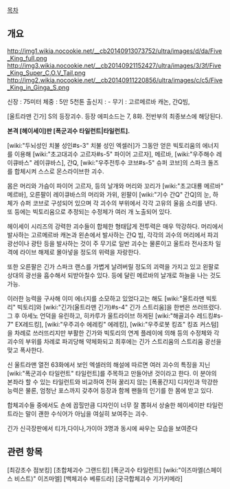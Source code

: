 [[목차]]

== 개요 ==
http://img1.wikia.nocookie.net/__cb20140913073752/ultra/images/d/da/Five_King_full.png
http://img3.wikia.nocookie.net/__cb20140921152427/ultra/images/3/3f/Five_King_Super_C.O.V_Tail.png
http://img2.wikia.nocookie.net/__cb20140911220856/ultra/images/c/c5/Five_King_in_Ginga_S.png

신장 : 75미터
체중 : 5만 5천톤
출신지 : -
무기 : 고르메르바 캐논, 간Q빔, 

[울트라맨 긴가] S의 등장괴수. 등장 에피소드는 7, 8화. 전반부의 최종보스에 해당된다.

'''본격 [헤이세이]판 [폭군괴수 타일런트|타일런트].'''

[wiki:"두뇌성인 치불 성인#s-3" 치불 성인 엑셀러]가 그동안 얻은 빅토리움의 에너지를 이용해 [wiki:"초고대괴수 고르자#s-5" 파이어 고르자], 메르바, [wiki:"우주해수 레이큐바스" 레이큐바스], 간Q, [wiki:"우주전투수 코브#s-5" 슈퍼 코브]의 스파크 돌즈를 합체시켜 스스로 몬스라이브한 괴수. 

몸은 머리와 가슴이 파이어 고르자, 등의 날개와 머리와 꼬리가 [wiki:"초고대룡 메르바" 메르바], 오른팔이 레이큐바스의 머리와 가위, 왼팔이 [wiki:"기수 간Q" 간Q]의 눈, 하체가 슈퍼 코브로 구성되어 있으며 각 괴수의 부위에서 각각 고유의 울음 소리를 낸다. 또 등에는 빅토리움으로 추정되는 수정체가 여러 개 노출되어 있다. 

헤이세이 시리즈의 강력한 괴수들이 합체한 형태답게 전투력은 매우 막강하다. 머리에서 발사하는 고르메르바 캐논과 왼손에서 발사하는 간Q 빔, 각각의 괴수의 머리에서 파괴광선이나 광탄 등을 발사하는 것이 주 무기로 일반 괴수는 물론이고 울트라 전사조차 일격에 라이브 해제로 몰아넣을 정도의 위력을 자랑한다. 

또한 오른팔은 긴가 스파크 랜스를 가볍게 날려버릴 정도의 괴력을 가지고 있고 왼팔로 상대의 광선을 흡수해서 되받아칠수 있다. 등에 달린 메르바의 날개로 하늘을 나는 것도 가능. 

이러한 능력을 구사해 이미 에너지를 소모하고 있었다고는 해도 [wiki:"울트라맨 빅토리" 빅토리]와 [wiki:"긴가(울트라맨 긴가)#s-4" 긴가 스트리움]을 한번은 쓰러뜨렸다. 그 후 아세노 언덕을 유린하고, 히카루가 울트라이브 하게된 [wiki:"해골괴수 레드킹#s-7" EX레드킹], [wiki:"우주괴수 에레킹" 에레킹], [wiki:"우주로봇 킹죠" 킹죠 커스텀]을 차례로 쓰러뜨리지만 부활한 긴가와 빅토리의 연계 플레이에 의해 등의 수정체와 각 괴수의 부위를 차례로 파괴당해 약체화되고 최후에는 긴가 스트리움의 스트리움 광선을 맞고 폭사한다. 

신 울트라맨 열전 63화에서 보인 엑셀러의 해설에 따르면 여러 괴수의 특징을 지닌 [wiki:"폭군괴수 타일런트" 타일런트]를 주목하고 만들어낸 것이라고 한다. 이 분야의 본좌라 할 수 있는 타일런트와 비교하여 전혀 꿀리지 않는 [폭풍간지] 디자인과 막강한 능력은 물론, 엄청난 포스까지 갖추어 등장과 함께 팬들의 인기를 한 몸에 받고 있다. 

합체괴수들 중에서도 손에 꼽힐만큼 디자인이 너무 잘 뽑혀서 상술한 헤이세이판 타일런트라는 말이 괜한 수식어가 아님을 여실히 보여주는 괴수.

긴가 신극장판에서 티가,다이나,가이아 3명과 동시에 싸우는 모습을 보여준다
== 관련 항목 ==
[최강초수 점보킹]
[초합체괴수 그랜드킹]
[폭군괴수 타일런트]
[wiki:"이즈마엘(스페이스 비스트)" 이즈마엘]
[백체괴수 베류드라]
[궁극합체괴수 기가키메라]
